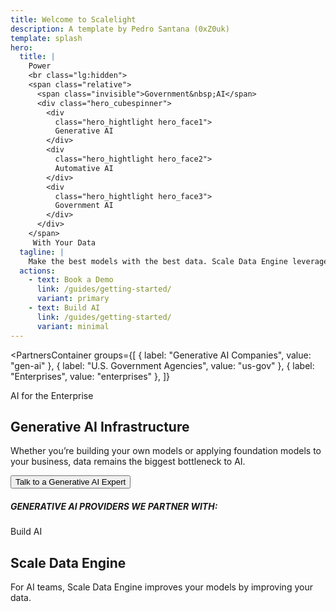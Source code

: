 ```yaml
---
title: Welcome to Scalelight
description: A template by Pedro Santana (0xZ0uk)
template: splash
hero:
  title: |
    Power
    <br class="lg:hidden">
    <span class="relative">
      <span class="invisible">Government&nbsp;AI</span>
      <div class="hero_cubespinner">
        <div
          class="hero_hightlight hero_face1">
          Generative AI
        </div>
        <div
          class="hero_hightlight hero_face2">
          Automative AI
        </div>
        <div
          class="hero_hightlight hero_face3">
          Government AI
        </div>
      </div>
    </span>
     With Your Data
  tagline: |
    Make the best models with the best data. Scale Data Engine leverages your enterprise data, and with Scale GenAI Platform, safely unlocks the value of AI.
  actions:
    - text: Book a Demo
      link: /guides/getting-started/
      variant: primary
    - text: Build AI
      link: /guides/getting-started/
      variant: minimal
---
```






<PartnersContainer
  groups={[
    { label: "Generative AI Companies", value: "gen-ai" },
    { label: "U.S. Government Agencies", value: "us-gov" },
    { label: "Enterprises", value: "enterprises" },
  ]}
>
  <PartnersGroup id="gen-ai">
    <Partner alt="meta" src="/partners/companies/meta.png" />
    <Partner alt="meta" src="/partners/companies/meta.png" />
    <Partner alt="meta" src="/partners/companies/meta.png" />
    <Partner alt="meta" src="/partners/companies/meta.png" />
    <Partner alt="meta" src="/partners/companies/meta.png" />
    <Partner alt="meta" src="/partners/companies/meta.png" />
    <Partner alt="meta" src="/partners/companies/meta.png" />
  </PartnersGroup>
</PartnersContainer>

<TalksContainer>
  <TalkCard
    title="Navigating an AI-Enabled Future"
    author={{ name: "Eric Schmidt", picture: "./speakers/eric_schmidt.png" }}
    url="https://www.youtube.com/watch?v=dQw4w9WgXcQ"
  />
  <TalkCard
    title="Understanding & Interacting With The Real World"
    author={{ name: "Fei Fei Li", picture: "./speakers/fei_fei_li.png" }}
    url="https://www.youtube.com/watch?v=dQw4w9WgXcQ"
  />
  <TalkCard
    title="Building AI-Native Products & What’s Next For AI"
    author={{ name: "Nat Friedman", picture: "./speakers/nat_friedman.png" }}
    url="https://www.youtube.com/watch?v=dQw4w9WgXcQ"
  />
  <TalkCard
    title="The Future of LLMs, Foundation & Generative Models"
    author={{ name: "Greg Brockman", picture: "./speakers/greg_brockman.png" }}
    url="https://www.youtube.com/watch?v=dQw4w9WgXcQ"
  />
  <TalkCard
    title="The State of AI Adoption"
    author={{ name: "Thomas Kurian", picture: "./speakers/thomas_kurian.png" }}
    url="https://www.youtube.com/watch?v=dQw4w9WgXcQ"
  />
</TalksContainer>

<Badge>AI for the Enterprise</Badge>

## Generative AI Infrastructure

<div class="text-lg my-12 w-2/3">
  Whether you’re building your own models or applying foundation models to your
  business, data remains the biggest bottleneck to AI.
</div>

<Button variant="secondary">Talk to a Generative AI Expert</Button>

<Architecture />

##### GENERATIVE AI PROVIDERS WE PARTNER WITH:

<div class="mt-24 pt-24" />

<Badge>Build AI</Badge>

## Scale Data Engine

<div class="text-lg my-12 w-2/3">
  For AI teams, Scale Data Engine improves your models by improving your data.
</div>
